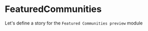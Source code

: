 
<Meta title="UX|FeaturedCommunities - Admin User" component={FeaturedCommunities}/>

# FeaturedCommunities
Let's define a story for the `Featured Communities preview` module

<Preview>
  <Story name="Featured Communities preview module">
    <Box
        sx={{
          borderRadius: '6px',
          background: '#fff',
          width: '600px',
          margin: '0 auto'
        }}
        p={2}
      >
        <FeaturedCommunities {...getFeaturedCommunitiesPropsAdmin()} />
    </Box>  
  </Story>
</Preview>